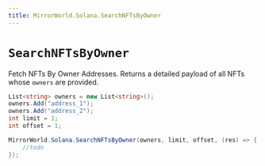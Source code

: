 ```yaml
---
title: MirrorWorld.Solana.SearchNFTsByOwner
---
```


# `SearchNFTsByOwner`

Fetch NFTs By Owner Addresses. Returns a detailed payload of all NFTs whose `owners`
are provided.

```csharp
List<string> owners = new List<string>();
owners.Add("address_1");
owners.Add("address_2");
int limit = 1;
int offset = 1;

MirrorWorld.Solana.SearchNFTsByOwner(owners, limit, offset, (res) => {
    //todo
});
```
